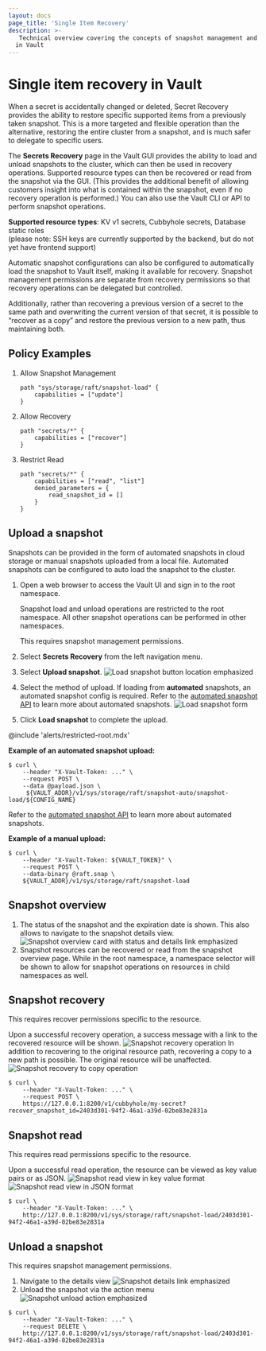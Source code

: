 ```yaml
---
layout: docs
page_title: 'Single Item Recovery'
description: >-
   Technical overview covering the concepts of snapshot management and data recovery
  in Vault
---
```


# Single item recovery in Vault 

When a secret is accidentally changed or deleted, Secret Recovery provides the ability 
to restore specific supported items from a previously taken snapshot. This is a more 
targeted and flexible operation than the alternative, restoring the entire cluster 
from a snapshot, and is much safer to delegate to specific users.

The **Secrets Recovery** page 
in the Vault GUI provides the ability to load and unload snapshots to the cluster, 
which can then be used in recovery operations. Supported resource types can then be 
recovered or read from the snapshot via the GUI. (This provides the additional benefit of 
allowing customers insight into what is contained within the snapshot, even if no 
recovery operation is performed.) You can also use the Vault CLI or API to perform snapshot operations.

**Supported resource types**: KV v1 secrets, Cubbyhole secrets, Database static roles  
(please note: SSH keys are currently supported by the backend, but do not yet have frontend support)

Automatic snapshot configurations can also be configured to automatically load the snapshot to Vault 
itself, making it available for recovery. Snapshot management permissions are separate from recovery 
permissions so that recovery operations can be delegated but controlled.

Additionally, rather than recovering a previous version of a secret to the same path and 
overwriting the current version of that secret, it is possible to “recover as a copy” and 
restore the previous version to a new path, thus maintaining both.

## Policy Examples
1. Allow Snapshot Management 
    ```hcl
    path "sys/storage/raft/snapshot-load" {
        capabilities = ["update"]
    }
    ```

2. Allow Recovery
    ```hcl
    path "secrets/*" {
        capabilities = ["recover"]
    }
    ```

3. Restrict Read 
    ```hcl
    path "secrets/*" {
        capabilities = ["read", "list"]
        denied_parameters = {
            read_snapshot_id = []
        }
    }
    ```

## Upload a snapshot

Snapshots can be provided in the form of automated snapshots in cloud storage or manual snapshots 
uploaded from a local file. Automated snapshots can be configured to auto load the snapshot to the cluster.


<Tabs>
<Tab heading="Web UI" group="ui">

1. Open a web browser to access the Vault UI and sign in to the root namespace.
   <Tip title="Namespace restriction">

   Snapshot load and unload operations are restricted to the root namespace. All other snapshot operations 
   can be performed in other namespaces. 

    </Tip>

    <Tip title="Permissions Required">
        This requires snapshot management permissions.
    </Tip>

2. Select **Secrets Recovery** from the left navigation menu.

3. Select **Upload snapshot**.
    ![Load snapshot button location emphasized](/img/ui-secret-recovery-upload.png)

4. Select the method of upload. If loading from **automated** snapshots, an automated snapshot config is required.
Refer to the [automated snapshot API](https://developer.hashicorp.com/vault/api-docs/system/storage/raftautosnapshots#load-a-snapshot-from-an-automated-snapshot-configuration) 
to learn more about automated snapshots.
    ![Load snapshot form](/img/ui-secret-recovery-upload-form.png)

5. Click **Load snapshot** to complete the upload.


</Tab>
<Tab heading="API call using cURL" group="api">

@include 'alerts/restricted-root.mdx'

**Example of an automated snapshot upload:**
```shell-session
$ curl \
    --header "X-Vault-Token: ..." \
    --request POST \
    --data @payload.json \
     ${VAULT_ADDR}/v1/sys/storage/raft/snapshot-auto/snapshot-load/${CONFIG_NAME}

```

Refer to the [automated snapshot API](https://developer.hashicorp.com/vault/api-docs/system/storage/raftautosnapshots#load-a-snapshot-from-an-automated-snapshot-configuration) 
to learn more about automated snapshots.

**Example of a manual upload:** 
```shell-session
$ curl \
    --header "X-Vault-Token: ${VAULT_TOKEN}" \
    --request POST \
    --data-binary @raft.snap \
    ${VAULT_ADDR}/v1/sys/storage/raft/snapshot-load
```

</Tab>
</Tabs>


## Snapshot overview

1. The status of the snapshot and the expiration date is shown. This also allows 
to navigate to the snapshot details view.
    ![Snapshot overview card with status and details link emphasized](/img/ui-secret-recovery-overview-details.png)
2. Snapshot resources can be recovered or read from the snapshot overview page.
While in the root namespace, a namespace selector will be shown 
to allow for snapshot operations on resources in child namespaces as well.

## Snapshot recovery

<Tabs>
<Tab heading="Web UI" group="ui">
    <Tip title="Permissions Required">
        This requires recover permissions specific to the resource.
    </Tip>

Upon a successful recovery operation, a success message with a link to the recovered resource will be shown.
    ![Snapshot recovery operation](/img/ui-secret-recovery-recover-message.png)
In addition to recovering to the original resource path, recovering a copy to a new path is possible. The original resource will be unaffected.
    ![Snapshot recovery to copy operation](/img/ui-secret-recovery-recover-copy.png)
</Tab>
<Tab heading="API call using cURL" group="api">

```shell-session
$ curl \
    --header "X-Vault-Token: ..." \
    --request POST \
    https://127.0.0.1:8200/v1/cubbyhole/my-secret?recover_snapshot_id=2403d301-94f2-46a1-a39d-02be83e2831a
```

</Tab>
</Tabs>

## Snapshot read

<Tabs>
<Tab heading="Web UI" group="ui">
    <Tip title="Permissions Required">
        This requires read permissions specific to the resource.
    </Tip>

Upon a successful read operation, the resource can be viewed as key value pairs or as JSON.
![Snapshot read view in key value format](/img/ui-secret-recovery-read-kv.png)
![Snapshot read view in JSON format](/img/ui-secret-recovery-read-json.png)

</Tab>
<Tab heading="API call using cURL" group="api">

```shell-session
$ curl \
    --header "X-Vault-Token: ..." \
    http://127.0.0.1:8200/v1/sys/storage/raft/snapshot-load/2403d301-94f2-46a1-a39d-02be83e2831a

```

</Tab>

</Tabs>

## Unload a snapshot

<Tabs>
<Tab heading="Web UI" group="ui">
    <Tip title="Permissions Required">
        This requires snapshot management permissions.
    </Tip>

1. Navigate to the details view
    ![Snapshot details link emphasized](/img/ui-secret-recovery-details-link.png)
2. Unload the snapshot via the action menu
    ![Snapshot unload action emphasized](/img/ui-secret-recovery-unload.png)
    
</Tab>
<Tab heading="API call using cURL" group="api">

```shell-session
$ curl \
    --header "X-Vault-Token: ..." \
    --request DELETE \
    http://127.0.0.1:8200/v1/sys/storage/raft/snapshot-load/2403d301-94f2-46a1-a39d-02be83e2831a

```
</Tab>
</Tabs>
